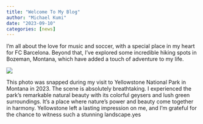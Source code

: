 ```yaml
---
title: "Welcome To My Blog"
author: "Michael Kumi"
date: "2023-09-10"
categories: [news]
---
```


I'm all about the love for music and soccer, with a special place in my heart for FC Barcelona. Beyond that, I've explored some incredible hiking spots in Bozeman, Montana, which have added a touch of adventure to my life.

![](unnamed.jpg)

This photo was snapped during my visit to Yellowstone National Park in Montana in 2023. The scene is absolutely breathtaking. I experienced the park's remarkable natural beauty with its colorful geysers and lush green surroundings. It's a place where nature's power and beauty come together in harmony. Yellowstone left a lasting impression on me, and I'm grateful for the chance to witness such a stunning landscape.yes
